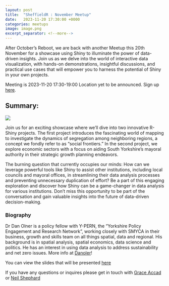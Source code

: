 ```yaml
---
layout: post
title:  "SheffieldR : November Meetup"
date:   2023-11-20 17:30:00 +0000
categories: meetups
image: image.png
excerpt_separator: <!--more-->
---
```



After October's Reboot, we are back with another Meetup this 20th November for a showcase using Shiny to illuminate the power of data-driven insights. Join us as we delve into the world of interactive data visualization, with hands-on demonstrations, insightful discussions, and practical use cases that will empower you to harness the potential of Shiny in your own projects.

Meeting is 2023-11-20 17:30-19:00 Location yet to be announced. Sign up [here](https://www.meetup.com/sheffieldr-sheffield-r-users-group/events/296493587/).

<!--more-->


## Summary:

![](image.png)

Join us for an exciting showcase where we'll dive into two innovative R-Shiny projects. The first project introduces the fascinating world of mapping to investigate the dynamics of segregation among neighboring regions, a concept we fondly refer to as "social frontiers."
In the second project, we explore economic sectors with a focus on aiding South Yorkshire's mayoral authority in their strategic growth planning endeavors.

The burning question that currently occupies our minds: How can we leverage powerful tools like Shiny to assist other institutions, including local councils and mayoral offices, in streamlining their data analysis processes and preventing unnecessary duplication of effort? Be a part of this engaging exploration and discover how Shiny can be a game-changer in data analysis for various institutions. Don't miss this opportunity to be part of the conversation and gain valuable insights into the future of data-driven decision-making.

### Biography 

Dr Dan Olner is a policy fellow with Y-PERN, the "Yorkshire Policy Engagement and Research Network", working closely with SMYCA in their business, growth and skills team on all things spatial, data and regional. His background is in spatial analysis, spatial economics, data science and politics. He has an interest in using data analysis to address sustainability and net zero issues. More info at [Danoler](https://danolner.net)! 

You can view the slides that will be presented [here](https://github.com/DanOlner/ShinyMapEssentials)

If you have any questions or inquires please get in touch with [Grace Accad](mailto:g.accad@sheffield.ac.uk) or [Neil Shephard](mailto:n.shephard@sheffield.ac.uk)

